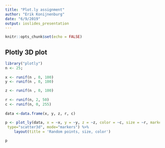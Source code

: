 ```yaml
---
title: "Plot.ly assignment"
author: "Erik Konijnenburg"
date: "6/9/2019"
output: ioslides_presentation
---
```


```r
knitr::opts_chunk$set(echo = FALSE)
```

## Plotly 3D plot

```r
library("plotly")
n <- 25;
 
x <- runif(n , 0, 100)
y <- runif(n , 0, 100)

z <- runif(n , 0, 100)
 
r <- runif(n, 2, 50)
c <- runif(n, 0, 255)
 
data <-data.frame(x, y, z, r, c)
 
p <- plot_ly(data, x = ~x, y = ~y, z = ~z, color = ~c, size = ~r, marker = list(symbol = 'circle', sizemode = 'diameter'),
 type="scatter3d", mode="markers") %>% 
    layout(title = 'Random points, size, color')

p
```

